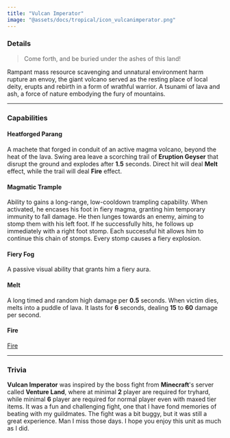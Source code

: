 ```yaml
---
title: "Vulcan Imperator"
image: "@assets/docs/tropical/icon_vulcanimperator.png"
---
```


### Details

> Come forth, and be buried under the ashes of this land!

Rampant mass resource scavenging and unnatural environment harm rupture an envoy, the giant volcano served as the resting place of local deity, erupts and rebirth in a form of wrathful warrior. A tsunami of lava and ash, a force of nature embodying the fury of mountains.

---

### Capabilities

<Tabs client:load>

<Tab name="Main Attack">

#### Heatforged Parang

A machete that forged in conduit of an active magma volcano, beyond the heat of the lava. Swing area leave a scorching trail of **Eruption Geyser** that disrupt the ground and explodes after **1.5** seconds. Direct hit will deal **Melt** effect, while the trail will deal **Fire** effect.

</Tab>

<Tab name="Ability">

#### Magmatic Trample

Ability to gains a long-range, low-cooldown trampling capability. When activated, he encases his foot in fiery magma, granting him temporary immunity to fall damage. He then lunges towards an enemy, aiming to stomp them with his left foot. If he successfully hits, he follows up immediately with a right foot stomp. Each successful hit allows him to continue this chain of stomps. Every stomp causes a fiery explosion.

</Tab>

<Tab name="Passive">

#### Fiery Fog

A passive visual ability that grants him a fiery aura.

</Tab>

<Tab name="Effects">

#### Melt

A long timed and random high damage per **0.5** seconds. When victim dies, melts into a puddle of lava. It lasts for **6** seconds, dealing **15** to **60** damage per second.

#### Fire

[Fire](https://totally-accurate-battle-simulator.fandom.com/wiki/Fire)

</Tab>

</Tabs>

---

### Trivia

<Accordion client:load title="Why named Vulcan Imperator?">

**Vulcan Imperator** was inspired by the boss fight from **Minecraft**'s server called **Venture Land**, where at minimal **2** player are required for tryhard, while minimal **6** player are required for normal player even with maxed tier items. It was a fun and challenging fight, one that I have fond memories of beating with my guildmates. The fight was a bit buggy, but it was still a great experience. Man I miss those days. I hope you enjoy this unit as much as I did.

</Accordion>
